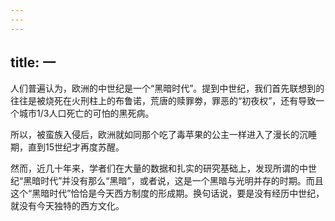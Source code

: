 ```yaml
---
---
---
```

title: 一
---



人们普遍认为，欧洲的中世纪是一个“黑暗时代”。提到中世纪，我们首先联想到的往往是被烧死在火刑柱上的布鲁诺，荒唐的赎罪劵，罪恶的“初夜权”，还有导致一个城市1/3人口死亡的可怕的黑死病。

所以，被蛮族入侵后，欧洲就如同那个吃了毒苹果的公主一样进入了漫长的沉睡期，直到15世纪才再度苏醒。

然而，近几十年来，学者们在大量的数据和扎实的研究基础上，发现所谓的中世纪“黑暗时代”并没有那么“黑暗”，或者说，这是一个黑暗与光明并存的时期。而且这个“黑暗时代”恰恰是今天西方制度的形成期。换句话说，要是没有经历中世纪，就没有今天独特的西方文化。